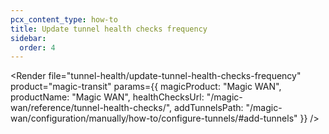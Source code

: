 ```yaml
---
pcx_content_type: how-to
title: Update tunnel health checks frequency
sidebar:
  order: 4
---
```



<Render
	file="tunnel-health/update-tunnel-health-checks-frequency"
	product="magic-transit"
	params={{
		magicProduct: "Magic WAN",
		productName: "Magic WAN",
		healthChecksUrl: "/magic-wan/reference/tunnel-health-checks/",
		addTunnelsPath: "/magic-wan/configuration/manually/how-to/configure-tunnels/#add-tunnels"
	}}
/>
